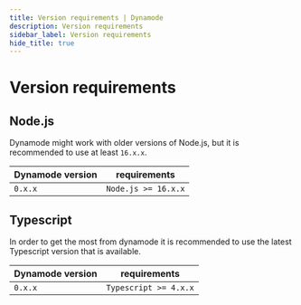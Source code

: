 ```yaml
---
title: Version requirements | Dynamode
description: Version requirements
sidebar_label: Version requirements
hide_title: true
---
```

# Version requirements

## Node.js

Dynamode might work with older versions of Node.js, but it is recommended to use at least `16.x.x`.

| Dynamode version | requirements        |
| ---------------- | ------------------- |
| `0.x.x`          | `Node.js >= 16.x.x` |

## Typescript

In order to get the most from dynamode it is recommended to use the latest Typescript version that is available.

| Dynamode version | requirements          |
| ---------------- | --------------------- |
| `0.x.x`          | `Typescript >= 4.x.x` |